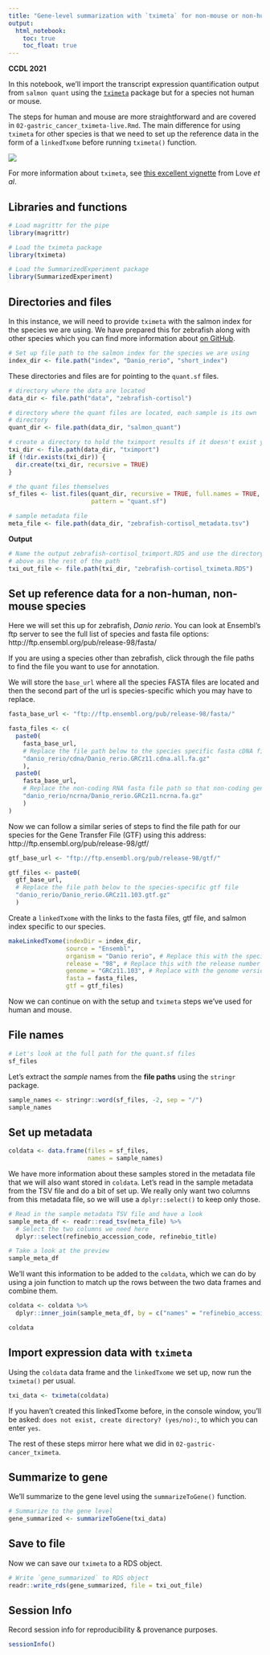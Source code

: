 ```yaml
---
title: "Gene-level summarization with `tximeta` for non-mouse or non-human"
output:   
  html_notebook: 
    toc: true
    toc_float: true
---
```


**CCDL 2021**

In this notebook, we'll import the transcript expression quantification output from `salmon quant` using the [`tximeta`](https://bioconductor.org/packages/release/bioc/html/tximeta.html) package but for a species not human or mouse. 

The steps for human and mouse are more straightforward and are covered in `02-gastric_cancer_tximeta-live.Rmd`. 
The main difference for using `tximeta` for other species is that we need to set up the reference data in the form of a `linkedTxome` before running `tximeta()` function. 

![](diagrams/rna-seq_5.png)

For more information about `tximeta`, see [this excellent vignette](https://www.bioconductor.org/packages/devel/bioc/vignettes/tximeta/inst/doc/tximeta.html) from Love _et al_.

## Libraries and functions

```r
# Load magrittr for the pipe
library(magrittr)

# Load the tximeta package
library(tximeta)

# Load the SummarizedExperiment package
library(SummarizedExperiment)
```

## Directories and files

In this instance, we will need to provide `tximeta` with the salmon index for the species we are using. 
We have prepared this for zebrafish along with other species which you can find more information about [on GitHub](https://github.com/AlexsLemonade/training-txome-prep).

```r
# Set up file path to the salmon index for the species we are using
index_dir <- file.path("index", "Danio_rerio", "short_index")
```

These directories and files are for pointing to the `quant.sf` files. 

```r
# directory where the data are located
data_dir <- file.path("data", "zebrafish-cortisol")

# directory where the quant files are located, each sample is its own
# directory
quant_dir <- file.path(data_dir, "salmon_quant")

# create a directory to hold the tximport results if it doesn't exist yet
txi_dir <- file.path(data_dir, "tximport")
if (!dir.exists(txi_dir)) {
  dir.create(txi_dir, recursive = TRUE)
}
```

```r
# the quant files themselves
sf_files <- list.files(quant_dir, recursive = TRUE, full.names = TRUE,
                       pattern = "quant.sf")
```

```r
# sample metadata file
meta_file <- file.path(data_dir, "zebrafish-cortisol_metadata.tsv")
```

**Output**

```r
# Name the output zebrafish-cortisol_tximport.RDS and use the directory created 
# above as the rest of the path
txi_out_file <- file.path(txi_dir, "zebrafish-cortisol_tximeta.RDS")
```

## Set up reference data for a non-human, non-mouse species 

Here we will set this up for zebrafish, _Danio rerio_.
You can look at Ensembl's ftp server to see the full list of species and fasta file options: http://ftp.ensembl.org/pub/release-98/fasta/

If you are using a species other than zebrafish, click through the file paths to find the file you want to use for annotation. 

We will store the `base_url` where all the species FASTA files are located and then the second part of the url is species-specific which you may have to replace. 

```r
fasta_base_url <- "ftp://ftp.ensembl.org/pub/release-98/fasta/"

fasta_files <- c(
  paste0(
    fasta_base_url, 
    # Replace the file path below to the species specific fasta cDNA file
    "danio_rerio/cdna/Danio_rerio.GRCz11.cdna.all.fa.gz" 
    ),
  paste0(
    fasta_base_url, 
    # Replace the non-coding RNA fasta file path so that non-coding genes are also annotated
    "danio_rerio/ncrna/Danio_rerio.GRCz11.ncrna.fa.gz" 
    )
)
```

Now we can follow a similar series of steps to find the file path for our species for the Gene Transfer File (GTF) using this address: 
http://ftp.ensembl.org/pub/release-98/gtf/

```r
gtf_base_url <- "ftp://ftp.ensembl.org/pub/release-98/gtf/"

gtf_files <- paste0(
  gtf_base_url, 
  # Replace the file path below to the species-specific gtf file
  "danio_rerio/Danio_rerio.GRCz11.103.gtf.gz"
  )
```

Create a `linkedTxome` with the links to the fasta files, gtf file, and salmon index specific to our species. 

```r
makeLinkedTxome(indexDir = index_dir,
                source = "Ensembl",
                organism = "Danio rerio", # Replace this with the species name
                release = "98", # Replace this with the release number you've obtained the files from
                genome = "GRCz11.103", # Replace with the genome version noted in the gtf file
                fasta = fasta_files,
                gtf = gtf_files)
```

Now we can continue on with the setup and `tximeta` steps we've used for human and mouse. 

## File names

```r
# Let's look at the full path for the quant.sf files
sf_files
```

Let's extract the _sample_ names from the **file paths** using the `stringr` package.

```r
sample_names <- stringr::word(sf_files, -2, sep = "/")
sample_names
```

## Set up metadata

```r
coldata <- data.frame(files = sf_files, 
                      names = sample_names)
```

We have more information about these samples stored in the metadata file that we will also want stored in `coldata`. 
Let's read in the sample metadata from the TSV file and do a bit of set up. 
We really only want two columns from this metadata file, so we will use a `dplyr::select()` to keep only those. 

```r
# Read in the sample metadata TSV file and have a look
sample_meta_df <- readr::read_tsv(meta_file) %>% 
  # Select the two columns we need here
  dplyr::select(refinebio_accession_code, refinebio_title)

# Take a look at the preview
sample_meta_df
```

We'll want this information to be added to the `coldata`, which we can do by using a join function to match up the rows between the two data frames and combine them. 

```r
coldata <- coldata %>%
  dplyr::inner_join(sample_meta_df, by = c("names" = "refinebio_accession_code"))

coldata
```

## Import expression data with `tximeta`

Using the `coldata` data frame and the `linkedTxome` we set up, now run the `tximeta()` per usual.

```r
txi_data <- tximeta(coldata)
```

If you haven't created this linkedTxome before, in the console window, you'll be asked: 
`does not exist, create directory? (yes/no):`, to which you can enter `yes`.

The rest of these steps mirror here what we did in `02-gastric-cancer_tximeta`. 

## Summarize to gene

We'll summarize to the gene level using the `summarizeToGene()` function.

```r
# Summarize to the gene level
gene_summarized <- summarizeToGene(txi_data) 
```

## Save to file

Now we can save our `tximeta` to a RDS object. 

```r
# Write `gene_summarized` to RDS object
readr::write_rds(gene_summarized, file = txi_out_file)
```

## Session Info

Record session info for reproducibility & provenance purposes.

```r
sessionInfo()
```
